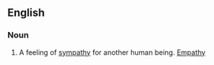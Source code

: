 ==English==

===Noun===
{{en-noun|sg=[[fellow]] [[feeling]]}}

# A feeling of [[sympathy]] for another human being. [[empathy|Empathy]]